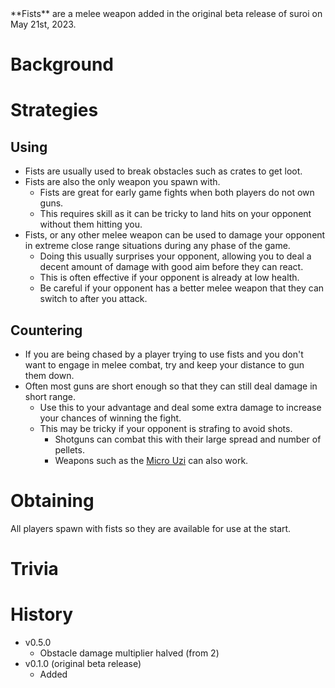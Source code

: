 <Stub />
**Fists** are a melee weapon added in the original beta release of suroi on May 21st, 2023.

# Background

# Strategies
## Using
- Fists are usually used to break obstacles such as crates to get loot.
- Fists are also the only weapon you spawn with.
    - Fists are great for early game fights when both players do not own guns.
    - This requires skill as it can be tricky to land hits on your opponent without them hitting you.
- Fists, or any other melee weapon can be used to damage your opponent in extreme close range situations during any phase of the game.
    - Doing this usually surprises your opponent, allowing you to deal a decent amount of damage with good aim before they can react.
    - This is often effective if your opponent is already at low health.
    - Be careful if your opponent has a better melee weapon that they can switch to after you attack.

## Countering
- If you are being chased by a player trying to use fists and you don't want to engage in melee combat, try and keep your distance to gun them down.
- Often most guns are short enough so that they can still deal damage in short range. 
    - Use this to your advantage and deal some extra damage to increase your chances of winning the fight.
    - This may be tricky if your opponent is strafing to avoid shots.
        - Shotguns can combat this with their large spread and number of pellets.
        - Weapons such as the [Micro Uzi](/weapons/guns/micro_uzi) can also work.

# Obtaining
All players spawn with fists so they are available for use at the start.

# Trivia

# History
- v0.5.0
    - Obstacle damage multiplier halved (from 2)
- v0.1.0 (original beta release)
    - Added